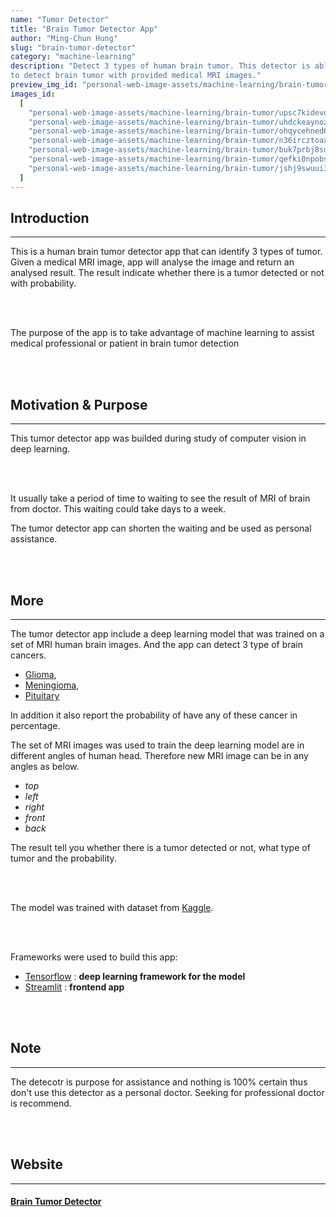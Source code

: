 ```yaml
---
name: "Tumor Detector"
title: "Brain Tumor Detector App"
author: "Ming-Chun Hung"
slug: "brain-tumor-detector"
category: "machine-learning"
description: "Detect 3 types of human brain tumor. This detector is able 
to detect brain tumor with provided medical MRI images."
preview_img_id: "personal-web-image-assets/machine-learning/brain-tumor/upsc7kidevdwtoyhhast"
images_id:
  [
    "personal-web-image-assets/machine-learning/brain-tumor/upsc7kidevdwtoyhhast",
    "personal-web-image-assets/machine-learning/brain-tumor/uhdckeaynozqxu3jbftq",
    "personal-web-image-assets/machine-learning/brain-tumor/ohqycehned6xjr33u33o",
    "personal-web-image-assets/machine-learning/brain-tumor/n36ircztoaxbmiacdkmv",
    "personal-web-image-assets/machine-learning/brain-tumor/buk7prbj8sund2g58chi",
    "personal-web-image-assets/machine-learning/brain-tumor/qefki0npobs8q3sur28m",
    "personal-web-image-assets/machine-learning/brain-tumor/jshj9swuui3n36jhiczg",
  ]
---
```


## Introduction

---

This is a human brain tumor detector app that can identify 3 types of tumor.
Given a medical MRI image, app will analyse the image and return an analysed result.
The result indicate whether there is a tumor detected or not with probability.

<br />
<br />

The purpose of the app is to take advantage of machine learning to assist
medical professional or patient in brain tumor detection

<br />
<br />

## Motivation & Purpose

---

This tumor detector app was builded during study of computer vision in deep learning.

<br />
<br />

It usually take a period of time to waiting to see the result of MRI of brain from doctor.
This waiting could take days to a week.

The tumor detector app can shorten the waiting and be used as personal assistance.

<br />
<br />

## More

---

The tumor detector app include a deep learning model that was trained on a set of MRI
human brain images. And the app can detect 3 type of brain cancers.

- [Glioma](https://en.wikipedia.org/wiki/Glioma),
- [Meningioma](https://en.wikipedia.org/wiki/Meningioma),
- [Pituitary](https://en.wikipedia.org/wiki/Pituitary_gland)

In addition it also report the probability of have any of these cancer in percentage.

The set of MRI images was used to train the deep learning model are in different angles of human head.
Therefore new MRI image can be in any angles as below.

- _top_
- _left_
- _right_
- _front_
- _back_

The result tell you whether there is a tumor detected or not, what type of tumor and
the probability.

<br />
<br />

The model was trained with dataset from
[Kaggle](https://www.kaggle.com/datasets/masoudnickparvar/brain-tumor-mri-dataset).

<br />
<br />

Frameworks were used to build this app:

- [Tensorflow](https://www.tensorflow.org/) : **deep learning framework for the model**
- [Streamlit](https://streamlit.io/) : **frontend app**

<br />
<br />

## Note

---

The detecotr is purpose for assistance and nothing is 100% certain
thus don't use this detector as a personal doctor.
Seeking for professional doctor is recommend.

<br />
<br />

## Website

---

#### [Brain Tumor Detector](https://braintumordetectorapp.streamlit.app/)

<br />
<br />
